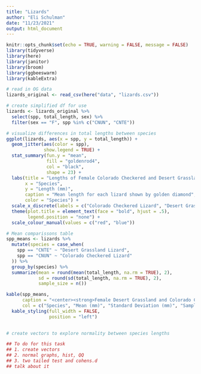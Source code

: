 ```yaml
---
title: "Lizards"
author: "Eli Schulman"
date: "11/23/2021"
output: html_document
---
```


```r
knitr::opts_chunk$set(echo = TRUE, warning = FALSE, message = FALSE)
library(tidyverse)
library(here)
library(janitor)
library(broom)
library(ggbeeswarm)
library(kableExtra)
```


```r
# read in OG data
lizards_original <- read_csv(here("data", "lizards.csv"))

# create simplified df for use
lizards <- lizards_original %>% 
  select(spp, total_length, sex) %>% 
  filter(sex == "F", spp %in% c("CNUN", "CNTE"))
```


```r
# visualize differences in total lengths between species
ggplot(lizards, aes(x = spp, y = total_length)) +
  geom_jitter(aes(color = spp),
              show.legend = TRUE) +
  stat_summary(fun.y = "mean",
               fill = "goldenrod4",
               col = "black",
               shape = 23) +
  labs(title = "Lengths of Female Colorado Checkered and Desert Grassland Lizards",
       x = "Species",
       y = "Length (mm)",
       caption = "Mean length for each lizard shown by golden diamond",
       color = "Species") +
  scale_x_discrete(labels = c("Colorado Checkered Lizard", "Desert Grassland Lizard")) +
  theme(plot.title = element_text(face = "bold", hjust = .5),
        legend.position = "none") +
  scale_colour_manual(values = c("red", "blue"))

```

```r
# Mean comparissons table
spp_means <- lizards %>% 
  mutate(species = case_when(
    spp == "CNTE" ~ "Desert Grassland Lizard",
    spp == "CNUN" ~ "Colorado Checkered Lizard"
  )) %>% 
  group_by(species) %>% 
  summarize(mean = round(mean(total_length, na.rm = TRUE), 2),
            sd = round(sd(total_length, na.rm = TRUE), 2),
            sample_size = n())

kable(spp_means, 
      caption = "<center><strong>Female Desert Grassland and Colorado Checkered Lizards</strong></center>",
      col = c("Species", "Mean (mm)", "Standard Deviation (mm)", "Sample Size")) %>% 
  kable_styling(full_width = FALSE,
                position = "left")
  
```

```r
# create vectors to explore normality between species lengths

## To do for this task 
## 1. create vectors
## 2. normal graphs, hist, QQ
## 3. two tailed test and cohens.d
## talk about it 
```
















